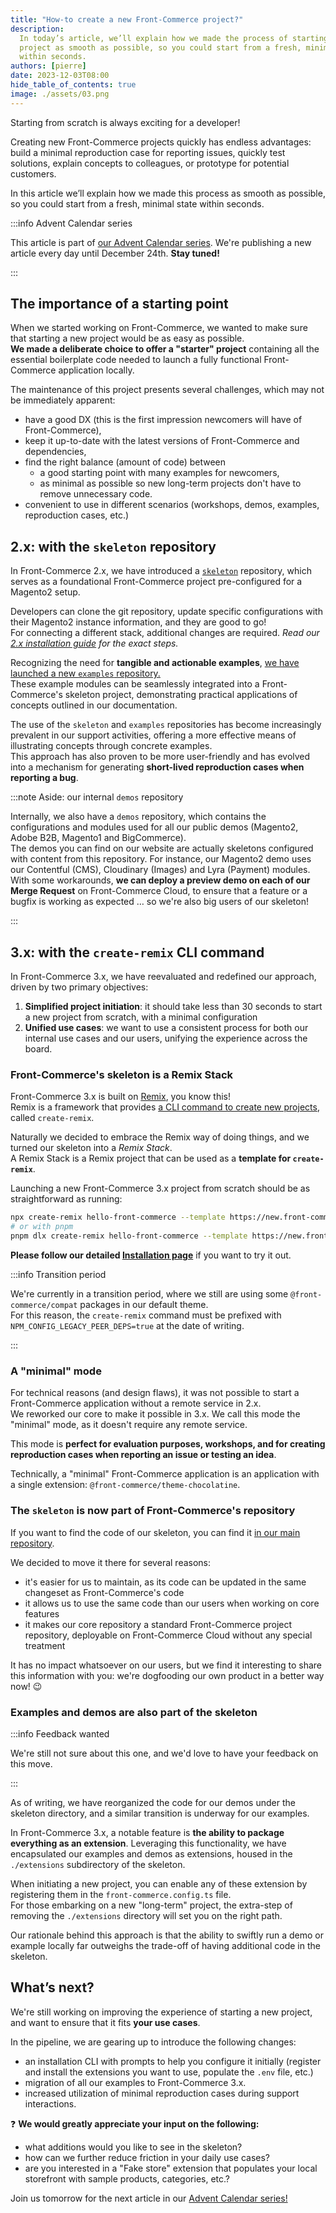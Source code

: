 ```yaml
---
title: "How-to create a new Front-Commerce project?"
description:
  In today’s article, we’ll explain how we made the process of starting a new
  project as smooth as possible, so you could start from a fresh, minimal state
  within seconds.
authors: [pierre]
date: 2023-12-03T08:00
hide_table_of_contents: true
image: ./assets/03.png
---
```


Starting from scratch is always exciting for a developer!

Creating new Front-Commerce projects quickly has endless advantages: build a
minimal reproduction case for reporting issues, quickly test solutions, explain
concepts to colleagues, or prototype for potential customers.

In this article we’ll explain how we made this process as smooth as possible, so
you could start from a fresh, minimal state within seconds.

<!-- truncate -->

:::info Advent Calendar series

This article is part of
[our Advent Calendar series](./01-introducing-the-front-commerce-advent-calendar-series.mdx).
We're publishing a new article every day until December 24th. **Stay tuned!**

:::

## The importance of a starting point

When we started working on Front-Commerce, we wanted to make sure that starting
a new project would be as easy as possible.<br /> **We made a deliberate choice
to offer a "starter" project** containing all the essential boilerplate code
needed to launch a fully functional Front-Commerce application locally.

The maintenance of this project presents several challenges, which may not be
immediately apparent:

- have a good DX (this is the first impression newcomers will have of
  Front-Commerce),
- keep it up-to-date with the latest versions of Front-Commerce and
  dependencies,
- find the right balance (amount of code) between
  - a good starting point with many examples for newcomers,
  - as minimal as possible so new long-term projects don't have to remove
    unnecessary code.
- convenient to use in different scenarios (workshops, demos, examples,
  reproduction cases, etc.)

## 2.x: with the `skeleton` repository

In Front-Commerce 2.x, we have introduced a
[`skeleton`](https://gitlab.blackswift.cloud/front-commerce/front-commerce-skeleton)
repository, which serves as a foundational Front-Commerce project pre-configured
for a Magento2 setup.

Developers can clone the git repository, update specific configurations with
their Magento2 instance information, and they are good to go!<br />For
connecting a different stack, additional changes are required. _Read our
[2.x installation guide](/docs/2.x/essentials/installation) for the exact
steps._

Recognizing the need for **tangible and actionable examples**,
[we have launched a new `examples` repository.](https://github.com/front-commerce/examples)<br />
These example modules can be seamlessly integrated into a Front-Commerce's
skeleton project, demonstrating practical applications of concepts outlined in
our documentation.

The use of the `skeleton` and `examples` repositories has become increasingly
prevalent in our support activities, offering a more effective means of
illustrating concepts through concrete examples.<br /> This approach has also
proven to be more user-friendly and has evolved into a mechanism for generating
**short-lived reproduction cases when reporting a bug**.

:::note Aside: our internal `demos` repository

Internally, we also have a `demos` repository, which contains the configurations
and modules used for all our public demos (Magento2, Adobe B2B, Magento1 and
BigCommerce).<br /> The demos you can find on our website are actually skeletons
configured with content from this repository. For instance, our Magento2 demo
uses our Contentful (CMS), Cloudinary (Images) and Lyra (Payment) modules.<br />
With some workarounds, **we can deploy a preview demo on each of our Merge
Request** on Front-Commerce Cloud, to ensure that a feature or a bugfix is
working as expected … so we're also big users of our skeleton!

:::

## 3.x: with the `create-remix` CLI command

In Front-Commerce 3.x, we have reevaluated and redefined our approach, driven by
two primary objectives:

1. **Simplified project initiation**: it should take less than 30 seconds to
   start a new project from scratch, with a minimal configuration
2. **Unified use cases**: we want to use a consistent process for both our
   internal use cases and our users, unifying the experience across the board.

### Front-Commerce's skeleton is a Remix Stack

Front-Commerce 3.x is built on [Remix](https://remix.run/), you know this!<br />
Remix is a framework that provides
[a CLI command to create new projects](https://remix.run/docs/en/main/other-api/create-remix#create-remix),
called `create-remix`.

Naturally we decided to embrace the Remix way of doing things, and we turned our
skeleton into a _Remix Stack_.<br /> A Remix Stack is a Remix project that can
be used as a **template for `create-remix`**.

Launching a new Front-Commerce 3.x project from scratch should be as
straightforward as running:

```bash
npx create-remix hello-front-commerce --template https://new.front-commerce.app/
# or with pnpm
pnpm dlx create-remix hello-front-commerce --template https://new.front-commerce.app/
```

**Please follow our detailed
[Installation page](/docs/3.x/get-started/installation)** if you want to try it
out.

:::info Transition period

We're currently in a transition period, where we still are using some
`@front-commerce/compat` packages in our default theme.<br /> For this reason,
the `create-remix` command must be prefixed with
`NPM_CONFIG_LEGACY_PEER_DEPS=true` at the date of writing.

:::

### A "minimal" mode

For technical reasons (and design flaws), it was not possible to start a
Front-Commerce application without a remote service in 2.x.<br /> We reworked
our core to make it possible in 3.x. We call this mode the "minimal" mode, as it
doesn't require any remote service.

This mode is **perfect for evaluation purposes, workshops, and for creating
reproduction cases when reporting an issue or testing an idea**.

Technically, a "minimal" Front-Commerce application is an application with a
single extension: `@front-commerce/theme-chocolatine`.

### The `skeleton` is now part of Front-Commerce's repository

If you want to find the code of our skeleton, you can find it
[in our main repository](https://gitlab.blackswift.cloud/front-commerce/front-commerce/-/tree/main/skeleton?ref_type=heads).

We decided to move it there for several reasons:

- it's easier for us to maintain, as its code can be updated in the same
  changeset as Front-Commerce's code
- it allows us to use the same code than our users when working on core features
- it makes our core repository a standard Front-Commerce project repository,
  deployable on Front-Commerce Cloud without any special treatment

It has no impact whatsoever on our users, but we find it interesting to share
this information with you: we're dogfooding our own product in a better way now!
😉

### Examples and demos are also part of the skeleton

:::info Feedback wanted

We're still not sure about this one, and we'd love to have your feedback on this
move.

:::

As of writing, we have reorganized the code for our demos under the skeleton
directory, and a similar transition is underway for our examples.

In Front-Commerce 3.x, a notable feature is **the ability to package everything
as an extension**. Leveraging this functionality, we have encapsulated our
examples and demos as extensions, housed in the `./extensions` subdirectory of
the skeleton.

When initiating a new project, you can enable any of these extension by
registering them in the `front-commerce.config.ts` file.<br /> For those
embarking on a new "long-term" project, the extra-step of removing the
`./extensions` directory will set you on the right path.

Our rationale behind this approach is that the ability to swiftly run a demo or
example locally far outweighs the trade-off of having additional code in the
skeleton.

## What’s next?

We're still working on improving the experience of starting a new project, and
want to ensure that it fits **your use cases**.

In the pipeline, we are gearing up to introduce the following changes:

- an installation CLI with prompts to help you configure it initially (register
  and install the extensions you want to use, populate the `.env` file, etc.)
- migration of all our examples to Front-Commerce 3.x.
- increased utilization of minimal reproduction cases during support
  interactions.

❓ **We would greatly appreciate your input on the following:**

- what additions would you like to see in the skeleton?
- how can we further reduce friction in your daily use cases?
- are you interested in a "Fake store" extension that populates your local
  storefront with sample products, categories, etc.?

Join us tomorrow for the next article in our
[Advent Calendar series!](./01-introducing-the-front-commerce-advent-calendar-series.mdx)
